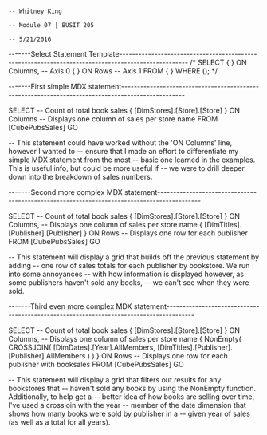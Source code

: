 																					-- Whitney King
																					-- Module 07 | BUSIT 205
																					-- 5/21/2016

-------Select Statement Template---------------------------------------------------------------------------------------------------
/*
SELECT
{ } ON Columns,  -- Axis 0
{ } ON Rows		 -- Axis 1
FROM { }
WHERE ();
*/

-------First simple MDX statement--------------------------------------------------------------------------------------------------

SELECT										-- Count of total book sales
{ [DimStores].[Store].[Store] } ON Columns	-- Displays one column of sales per store name
FROM [CubePubsSales]
GO

-- This statement could have worked without the 'ON Columns' line, however I wanted to
-- ensure that I made an effort to differentiate my simple MDX statement from the most
-- basic one learned in the examples. This is useful info, but could be more useful if
-- we were to drill deeper down into the breakdown of sales numbers.

-------Second more complex MDX statement-------------------------------------------------------------------------------------------

SELECT													 -- Count of total book sales
{ [DimStores].[Store].[Store] } ON Columns,		         -- Displays one column of sales per store name
{ [DimTitles].[Publisher].[Publisher] } ON Rows  -- Displays one row for each publisher
FROM [CubePubsSales]
GO

-- This statement will display a grid that builds off the previous statement by adding 
-- one row of sales totals for each publisher by bookstore. We run into some annoyances
-- with how information is displayed however, as some publishers haven't sold any books,
-- we can't see when they were sold.

-------Third even more complex MDX statement---------------------------------------------------------------------------------------

SELECT																 -- Count of total book sales
{ [DimStores].[Store].[Store] } ON Columns,							 -- Displays one column of sales per store name
{ NonEmpty( CROSSJOIN( [DimDates].[Year].AllMembers,
					   [DimTitles].[Publisher].[Publisher].AllMembers
		             ) ) } ON Rows  -- Displays one row for each publisher with booksales
FROM [CubePubsSales]
GO

-- This statement will display a grid that filters out results for any bookstores that
-- haven't sold any books by using the NonEmpty function. Additionally, to help get a 
-- better idea of how books are selling over time, I've used a crossjoin with the year
-- member of the date dimension that shows how many books were sold by publisher in a
-- given year of sales (as well as a total for all years).